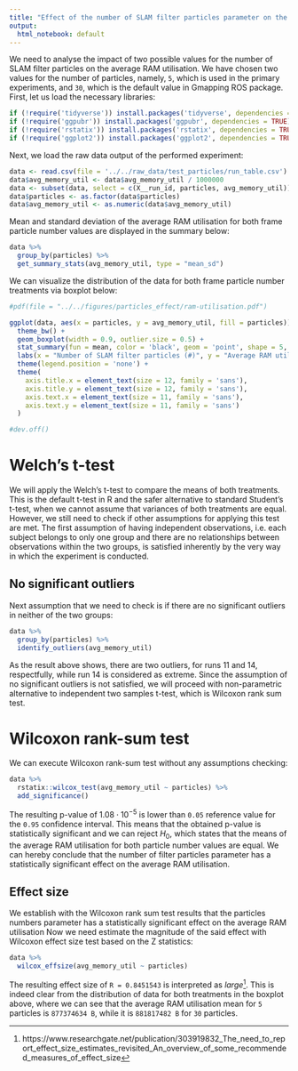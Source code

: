 ```yaml
---
title: "Effect of the number of SLAM filter particles parameter on the average RAM utilisation"
output:
  html_notebook: default
---
```


We need to analyse the impact of two possible values for the number of SLAM filter particles on the average RAM utilisation. We have chosen two values for the number of particles, namely, `5`, which is used in the primary experiments, and `30`, which is the default value in Gmapping ROS package. First, let us load the necessary libraries:
```r
if (!require('tidyverse')) install.packages('tidyverse', dependencies = TRUE); library('tidyverse')
if (!require('ggpubr')) install.packages('ggpubr', dependencies = TRUE); library('ggpubr')
if (!require('rstatix')) install.packages('rstatix', dependencies = TRUE); library('rstatix')
if (!require('ggplot2')) install.packages('ggplot2', dependencies = TRUE); library('ggplot2')
```

Next, we load the raw data output of the performed experiment:
```r
data <- read.csv(file = '../../raw_data/test_particles/run_table.csv')
data$avg_memory_util <- data$avg_memory_util / 1000000
data <- subset(data, select = c(X__run_id, particles, avg_memory_util))
data$particles <- as.factor(data$particles)
data$avg_memory_util <- as.numeric(data$avg_memory_util)
```

Mean and standard deviation of the average RAM utilisation for both frame particle number values are displayed in the summary below:
```r
data %>%
  group_by(particles) %>%
  get_summary_stats(avg_memory_util, type = "mean_sd")
```

We can visualize the distribution of the data for both frame particle number treatments via boxplot below:
```r
#pdf(file = "../../figures/particles_effect/ram-utilisation.pdf")

ggplot(data, aes(x = particles, y = avg_memory_util, fill = particles)) +
  theme_bw() + 
  geom_boxplot(width = 0.9, outlier.size = 0.5) + 
  stat_summary(fun = mean, color = 'black', geom = 'point', shape = 5, size = 1.5) +
  labs(x = "Number of SLAM filter particles (#)", y = "Average RAM utilisation (MB)") +
  theme(legend.position = 'none') +
  theme(
    axis.title.x = element_text(size = 12, family = 'sans'),
    axis.title.y = element_text(size = 12, family = 'sans'),
    axis.text.x = element_text(size = 11, family = 'sans'),
    axis.text.y = element_text(size = 11, family = 'sans')
  )

#dev.off()
```

# Welch's t-test

We will apply the Welch's t-test to compare the means of both treatments. This is the default t-test in R and the safer alternative to standard Student's t-test, when we cannot assume that variances of both treatments are equal. However, we still need to check if other assumptions for applying this test are met. The first assumption of having independent observations, i.e. each subject belongs to only one group and there are no relationships between observations within the two groups, is satisfied inherently by the very way in which the experiment is conducted.

## No significant outliers

Next assumption that we need to check is if there are no significant outliers in neither of the two groups:
```r
data %>% 
  group_by(particles) %>%
  identify_outliers(avg_memory_util)
```

As the result above shows, there are two outliers, for runs 11 and 14, respectfully, while run 14 is considered as extreme. Since the assumption of no significant outliers is not satisfied, we will proceed with non-parametric alternative to independent two samples t-test, which is Wilcoxon rank sum test.

# Wilcoxon rank-sum test

We can execute Wilcoxon rank-sum test without any assumptions checking:

```r
data %>%
  rstatix::wilcox_test(avg_memory_util ~ particles) %>%
  add_significance()
```
The resulting p-value of $1.08 \cdot 10^{-5}$ is lower than `0.05` reference value for the `0.95` confidence interval. This means that the obtained p-value is statistically significant and we can reject $H_0$, which states that the means of the average RAM utilisation for both particle number values are equal. We can hereby conclude that the number of filter particles parameter has a statistically significant effect on the average RAM utilisation.

## Effect size

We establish with the Wilcoxon rank sum test results that the particles numbers parameter has a statistically significant effect on the average RAM utilisation Now we need estimate the magnitude of the said effect with Wilcoxon effect size test based on the Z statistics:
```r
data %>%
  wilcox_effsize(avg_memory_util ~ particles)
```
The resulting effect size of `R = 0.8451543` is interpreted as _large_^[https://www.researchgate.net/publication/303919832_The_need_to_report_effect_size_estimates_revisited_An_overview_of_some_recommended_measures_of_effect_size]. This is indeed clear from the distribution of data for both treatments in the boxplot above, where we can see that the average RAM utilisation mean for `5` particles is `877374634 B`, while it is `881817482 B` for `30` particles. 
